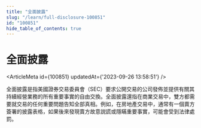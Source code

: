 ```yaml
---
title: "全面披露"
slug: "/learn/full-disclosure-100851"
id: "100851"
hide_table_of_contents: true
---
```



# 全面披露

<ArticleMeta id={100851} updatedAt={'2023-09-26 13:58:51'} />
<div className='border-solid border-b border-t-0 my-4 border-[var(--ifm-color-gray-300)]' />

全面披露是指美國證券交易委員會（SEC）要求公開交易的公司發佈並提供有關其持續經營業務的所有重要事實的自由交換。全面披露還指在商業交易中，雙方都需要就交易的任何重要問題告知全部真相。例如，在房地產交易中，通常有一個賣方簽署的披露表格，如果後來發現賣方故意説謊或隱瞞重要事實，可能會受到法律處罰。
